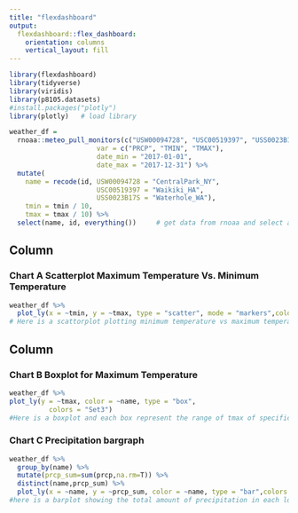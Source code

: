 ```yaml
---
title: "flexdashboard"
output: 
  flexdashboard::flex_dashboard:
    orientation: columns
    vertical_layout: fill
---
```


```r
library(flexdashboard)
library(tidyverse)
library(viridis)
library(p8105.datasets)
#install.packages("plotly")
library(plotly)   # load library
```


```r
weather_df = 
  rnoaa::meteo_pull_monitors(c("USW00094728", "USC00519397", "USS0023B17S"),
                      var = c("PRCP", "TMIN", "TMAX"), 
                      date_min = "2017-01-01",
                      date_max = "2017-12-31") %>%
  mutate(
    name = recode(id, USW00094728 = "CentralPark_NY", 
                      USC00519397 = "Waikiki_HA",
                      USS0023B17S = "Waterhole_WA"),
    tmin = tmin / 10,
    tmax = tmax / 10) %>%
  select(name, id, everything())     # get data from rnoaa and select all data from 3 locations: CentralPark_NY,Waikiki_HA,Waterhole_WA)
```



Column {data-width=650}
-----------------------------------------------------------------------

### Chart A Scatterplot Maximum Temperature Vs. Minimum Temperature

```r
weather_df %>%
  plot_ly(x = ~tmin, y = ~tmax, type = "scatter", mode = "markers",color=~name,alpha = 0.7)
# Here is a scattorplot plotting minimum temperature vs maximum temperatures.Colored by location names.
```

Column {data-width=350}
-----------------------------------------------------------------------

### Chart B Boxplot for Maximum Temperature

```r
weather_df %>% 
plot_ly(y = ~tmax, color = ~name, type = "box",
          colors = "Set3")
#Here is a boxplot and each box represent the range of tmax of specific locations.
```

### Chart C Precipitation bargraph 

```r
weather_df %>% 
  group_by(name) %>% 
  mutate(prcp_sum=sum(prcp,na.rm=T)) %>% 
  distinct(name,prcp_sum) %>% 
  plot_ly(x = ~name, y = ~prcp_sum, color = ~name, type = "bar",colors = "Set3")
#here is a barplot showing the total amount of precipitation in each locations,colored by location names.
```
